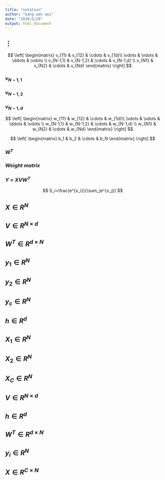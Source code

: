 ```yaml
---
title: "notation"
author: "kang wen wei"
date: "2018/5/28"
output: html_document
---
```



## $\vdots$


$$
\left[
\begin{matrix}
 v_{11} & v_{12} & \cdots & v_{1d}\\
 \vdots & \vdots & \ddots & \vdots \\
 v_{N-1,1} & v_{N-1,2} & \cdots & v_{N-1,d} \\
 v_{N1} & v_{N2} & \cdots & v_{Nd}
\end{matrix}
\right]
$$

### $v_{N-1,1}$

### $v_{N-1,2}$ 

### $v_{N-1,d}$

$$
\left[
\begin{matrix}
 w_{11} & w_{12} & \cdots & w_{1d}\\
 \vdots & \vdots & \ddots & \vdots \\
 w_{N-1,1} & w_{N-1,2} & \cdots & w_{N-1,d} \\
 w_{N1} & w_{N2} & \cdots & w_{Nd}
\end{matrix}
\right]
$$

$$
\left[
\begin{matrix}
 b_1 & b_2 & \cdots & b_N
\end{matrix}
\right]
$$

### $W^T$

### $Weight\;matrix$

### $Y\;=\;XVW^T$

$$
S_i=\frac{e^{x_i}}{\sum_je^{x_j}}
$$

## $X\in R^N$

## $V\in R^{N\times d}$

## $W^T \in R^{d\times N}$

## $y_1 \in R^{N}$

## $y_2 \in R^{N}$

## $y_c \in R^{N}$

## $h\in R^d$

## $X_1\in R^N$

## $X_2\in R^N$

## $X_C\in R^N$

## $V\in R^{N\times d}$

## $h\in R^d$

## $W^T\in R^{d\times N}$

## $y_i\in R^N$

## $X\in R^{C\times N}$
